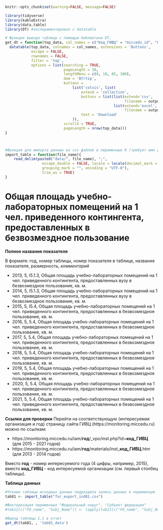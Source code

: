 
```r
knitr::opts_chunk$set(warning=FALSE, message=FALSE)
```


```r
library(tidyverse)
library(kableExtra)
library(data.table)
library(DT) #экспериментировал с datatable
```

```r
# Функция вывода таблицы с помощью библиотеки DT, 
get_dt = function(top_data, col_names = c("Код_ГИВЦ" = "miccedu_id", "Организация" = "clear_name", "2013" = "ind_2013_value", "2014" = "ind_2014_value", "2015" = "ind_2015_value", "2016" = "ind_2016_value", "2017" = "ind_2017_value", "2018" = "ind_2018_value", "2019" = "ind_2019_value", "2020" = "ind_2020_value", "2021" =  "ind_2021_value"), output_file_name) {
  datatable(top_data, colnames = col_names, extensions = 'Buttons',
            escape = FALSE,
            rownames = FALSE,
            filter = 'top',
            options = list(searching = TRUE,
                           pageLength = 10,
                           lengthMenu = c(8, 10, 85, 100),
                           dom = 'Bfrtip',
                           buttons = 
                               list('colvis', list(
                                   extend = 'collection',
                                   buttons = list(list(extend='csv',
                                                       filename = output_file_name),
                                                  list(extend='excel',
                                                       filename = output_file_name)),
                                   text = 'Download'
                               )),
                           scrollX = TRUE,
                           pageLength = nrow(top_data))) 
}



#Функция для импорта данных из csv файлов в переменные R (требует имя файла в кавычках и берет из каталока data рабочей директории проекта)
import_table = function(file_name){
    read_delim(paste0("data/", file_name), ";", 
                 escape_double = FALSE, locale = locale(decimal_mark = ",", 
                 grouping_mark = "", encoding = "UTF-8"), 
                 trim_ws = TRUE)
}
```



# Общая площадь учебно-лабораторных помещений на 1 чел. приведенного контингента, предоставленных в безвозмездное пользование {#ind81_info}

**Полное название показателя**

В формате: год, номер таблицы, номер показателя в таблице, название показателя, размерность, *комментарий*



* 2013,	5,	I5.1.3,	Общая площадь учебно-лабораторных помещений на 1 чел. приведенного контингента, предоставленных вузу в безвозмездное пользование, кв. м.
* 2014,	5,	I5.1.3,	Общая площадь учебно-лабораторных помещений на 1 чел. приведенного контингента, предоставленных вузу в безвозмездное пользование, кв. м.
* 2015,	5,	I5.4,	Общая площадь учебно-лабораторных помещений на 1 чел. приведенного контингента, предоставленных в безвозмездное пользование, кв. м.
* 2016, 5, 5.4, Общая площадь учебно-лабораторных помещений на 1 чел. приведенного контингента, предоставленных в безвозмездное пользование, кв. м.
* 2017, 5, 5.4, Общая площадь учебно-лабораторных помещений на 1 чел. приведенного контингента, предоставленных в безвозмездное пользование, кв. м.
* 2018, 5, 5.4, Общая площадь учебно-лабораторных помещений на 1 чел. приведенного контингента, предоставленных в безвозмездное пользование, кв. м.
* 2019, 5, 5.4, Общая площадь учебно-лабораторных помещений на 1 чел. приведенного контингента, предоставленных в безвозмездное пользование, кв. м.
* 2020, 5, 5.4, Общая площадь учебно-лабораторных помещений на 1 чел. приведенного контингента, предоставленных в безвозмездное пользование, кв. м.
* 2021, 5, 5.4, Общая площадь учебно-лабораторных помещений на 1 чел. приведенного контингента, предоставленных в безвозмездное пользование, кв. м.


**Ссылки для проверки**
Перейти на соответствующую (интересуемая организация и год) страницу сайта ГИВЦ (https://monitoring.miccedu.ru) можно по ссылкам:

* https://monitoring.miccedu.ru/iam/**год**/_vpo/inst.php?id=**код_ГИВЦ** (для 2015 - 2021 годов)
* https://monitoring.miccedu.ru/iam/**год**/materials/inst_**код_ГИВЦ**.htm (для 2013 - 2014 годов)

Вместо **год** - номер интересуемого года (4 цифры, например, 2015), вместо **код_ГИВЦ** - код интересуемой организации (см. первый столбец таблицы).



**Таблица данных**

```r
#Чтение таблицы исходных данных подраздела запись данных в переменную
tab81 <- import_table("for_export_ind81.csv")

#Факторизация переменных "Федеральный округ", "Субъект федерации"
#tab11[c("FO_name", "Subj_Name")] <- lapply(tab11[c("FO_name", "Subj_Name")] , factor)

```




```r
#Вывод таблицы 1.1 в отчет
get_dt(tab81, , 'tab81_data')
```



